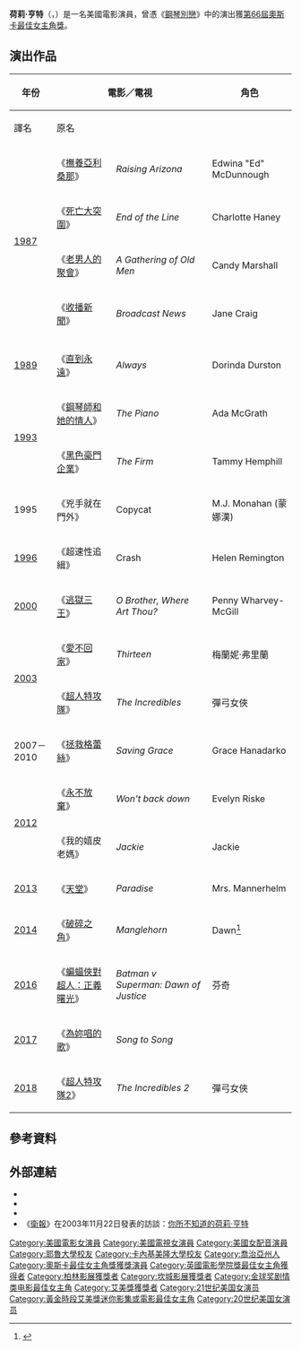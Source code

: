 {{Expand|time=2014-04-16T01:16:37+00:00}}
{{noteTA
|T=zh-hk:荷莉·亨特; zh-tw:荷莉·杭特; zh-cn:霍利·亨特;
|G1=Movie
|G2=TV
|1=zh-hk:荷莉; zh-tw:荷莉; zh-cn:霍利;
|2=zh-hk:亨特; zh-tw:杭特; zh-cn:亨特;
}}
{{藝人
| type = 女演員
| name = 荷莉·亨特
| image  = Holly Hunter by Gage Skidmore.jpg
| caption = 出席於2015年[[聖地牙哥國際動漫展|聖地牙哥國際動漫展]]展場上
| birthname = Holly Hunter
| birthdate = {{birth date and age|1958|03|20}}
| birthplace = {{USA}}[[佐治亞州|佐治亞州]]，[[科尼爾斯_(喬治亞州)|科尼爾斯]]
| spouse = [[亞努斯·卡明斯基|亞努斯·卡明斯基]]（1995年–2001年）
| occupation = 演員／監製
| yearsactive = 1981年至今
| academyawards= '''[[奧斯卡最佳女主角獎|最佳女主角獎]]'''<br>1993年 《[[鋼琴別戀|鋼琴別戀]]》
| baftaawards= '''最佳女主角獎'''<br>1993年 《[[鋼琴別戀|鋼琴別戀]]》
| goldenglobeawards= '''[[金球奖剧情类电影最佳女主角|剧情类电影最佳女主角]]'''<br>1993年 《[[鋼琴別戀|鋼琴別戀]]》
| emmyawards= '''最佳迷你影集及電視電影女主角'''<br>1989年 《Roe vs. Wade》<br>1993年 《The Positively True Adventures of the Alleged Texas Cheerleader-Murdering Mom》
| awards= '''[[柏林影展|柏林影展]][[最佳女演員銀熊獎|銀熊獎最佳女演員]]'''<br>1987年 《[[收播新聞|收播新聞]]》<Br>'''[[康城影展|康城影展]]最佳女主角'''<br>1993年 《[[鋼琴別戀|鋼琴別戀]]》<br>'''澳洲電影學院獎最佳女主角'''<br>1993年 《[[鋼琴別戀|鋼琴別戀]]》
}}
'''荷莉·亨特'''（{{lang-en|Holly Hunter}}，{{bd|1958年|3月20日}}）是一名美國電影演員，曾憑《[[鋼琴別戀|鋼琴別戀]]》中的演出獲[[第66屆奧斯卡金像獎|第66屆]][[奧斯卡金像獎|奧斯卡]][[奧斯卡最佳女主角獎|最佳女主角獎]]。

==演出作品==
{| class="wikitable"
! rowspan=2 |年份
! colspan=2 |電影／電視
! rowspan=2 |角色
! rowspan=2 |備註
|-
! 譯名!! 原名
|-
| rowspan="4" | [[1987年電影|1987]] 
|《[[撫養亞利桑那|撫養亞利桑那]]》|| ''Raising Arizona'' || Edwina "Ed" McDunnough||
|-
|《[[死亡大突圍|死亡大突圍]]》|| ''End of the Line'' || Charlotte Haney||
|-
|《[[老男人的聚會|老男人的聚會]]》|| ''A Gathering of Old Men'' || Candy Marshall||
|-
|《[[收播新聞|收播新聞]]》|| ''Broadcast News'' || Jane Craig||
|-
|-
| [[1989年電影|1989]] ||《[[直到永遠_(1989年電影)|直到永遠]]》||''Always''|| Dorinda Durston||
|-
| rowspan="2" | [[1993年電影|1993]]
|《[[鋼琴別戀|鋼琴師和她的情人]]》||''The Piano''|| Ada McGrath||
|-
|《[[黑色豪門企業|黑色豪門企業]]》|| ''The Firm'' || Tammy Hemphill|| 
|-
|1995
|《兇手就在門外》
|Copycat
|M.J. Monahan
(蒙娜漢)
|
|-
| [[1996年電影|1996]] || 《超速性追緝》 ||Crash ||Helen Remington||
|-
| [[2000年電影|2000]] || 《[[逃獄三王|逃獄三王]]》 || ''O Brother, Where Art Thou?'' || Penny Wharvey-McGill|| 
|-
| rowspan=2 | [[2003年電影|2003]]
|《[[愛不回家|愛不回家]]》|| ''Thirteen'' || 梅蘭妮·弗里蘭||
|-
|《[[超人特攻隊_(電影)|超人特攻隊]]》|| ''The Incredibles'' || 彈弓女俠||
|-
| 2007－2010||《[[拯救格蕾絲|拯救格蕾絲]]》||''Saving Grace''|| Grace Hanadarko|| 電視劇
|-
| rowspan="2" | [[2012年電影|2012]]
| 《[[永不放棄|永不放棄]]》|| ''Won't back down''|| Evelyn Riske||
|-
|《我的嬉皮老媽》 || ''Jackie'' || Jackie|| 
|-
| [[2013年電影|2013]] || 《[[天堂_(2013年電影)|天堂]]》|| ''Paradise''|| Mrs. Mannerhelm||
|-
| [[2014年電影|2014]] || 《[[破碎之角|破碎之角]]》|| ''Manglehorn''|| Dawn<ref>{{cite news|title=Holly Hunter Joins Al Pacino Drama 'Manglehorn'|url=http://www.hollywoodreporter.com/news/toronto-holly-hunter-joins-al-623155|accessdate=12 November 2013|newspaper=hollywoodreporter.com|date=6 September 2013|archive-date=2015-09-24|archive-url=https://web.archive.org/web/20150924204334/http://www.hollywoodreporter.com/news/toronto-holly-hunter-joins-al-623155|dead-url=no}}</ref>||
|-
| [[2016年電影|2016]]
| 《[[蝙蝠俠對超人：正義曙光|蝙蝠俠對超人：正義曙光]]》|| ''Batman v Superman: Dawn of Justice''|| 芬奇||
|-
| [[2017年電影|2017]]
| 《[[為妳唱的歌|為妳唱的歌]]》|| ''Song to Song''|| ||
|-
| [[2018年電影|2018]]
|《[[超人特攻隊2|超人特攻隊2]]》|| ''The Incredibles 2'' || 彈弓女俠||
|}

==參考資料==
{{reflist}}

==外部連結==
{{Commons|Holly Hunter}}

* {{imdb|0000456}}
* {{ibdb|83434}}
* {{iobdb|3091}}
*《[[衛報|衛報]]》在2003年11月22日發表的訪談：[http://www.guardian.co.uk/weekend/story/0,3605,1089389,00.html 你所不知道的荷莉·亨特] {{Wayback|url=http://www.guardian.co.uk/weekend/story/0,3605,1089389,00.html |date=20080113130242 }}

{{Template group
|title = 霍利·亨特所获荣誉
|list =
{{奥斯卡最佳女主角奖}}
{{金球奖剧情类电影最佳女主角}}
{{黃金時段艾美獎迷你影集／電視電影最佳女主角}}
{{英國電影學院獎最佳女主角}}
{{柏林影展最佳女演員銀熊獎}}
{{坎城影展最佳女演員獎}}
{{國家影評人協會獎最佳女主角}}
{{紐約影評人協會獎最佳女主角}}
{{洛杉磯影評人協會獎最佳女主角}}
{{波士頓影評人協會獎最佳女主角}}
{{倫敦影評人協會獎年度女演員}}
{{國家評論協會獎最佳女主角}}
}}
{{normdaten}}
{{DEFAULTSORT:Hunter, Holly}}
[[Category:美國電影女演員|Category:美國電影女演員]]
[[Category:美國電視女演員|Category:美國電視女演員]]
[[Category:美國女配音演員|Category:美國女配音演員]]
[[Category:耶魯大學校友|Category:耶魯大學校友]]
[[Category:卡內基美隆大學校友|Category:卡內基美隆大學校友]]
[[Category:喬治亞州人|Category:喬治亞州人]]
[[Category:奧斯卡最佳女主角獎獲獎演員|Category:奧斯卡最佳女主角獎獲獎演員]]
[[Category:英國電影學院獎最佳女主角獲得者|Category:英國電影學院獎最佳女主角獲得者]]
[[Category:柏林影展獲獎者|Category:柏林影展獲獎者]]
[[Category:坎城影展獲獎者|Category:坎城影展獲獎者]]
[[Category:金球奖剧情类电影最佳女主角|Category:金球奖剧情类电影最佳女主角]]
[[Category:艾美獎獲獎者|Category:艾美獎獲獎者]]
[[Category:21世纪美国女演员|Category:21世纪美国女演员]]
[[Category:黃金時段艾美獎迷你影集或電影最佳女主角|Category:黃金時段艾美獎迷你影集或電影最佳女主角]]
[[Category:20世纪美国女演员|Category:20世纪美国女演员]]
